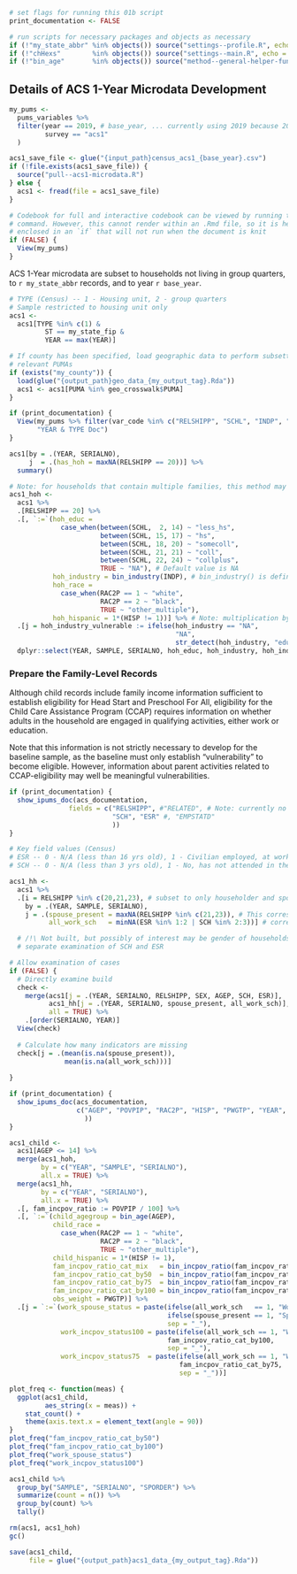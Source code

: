 
<!-- This .Rmd file is set up to run either independently by checking for 
the presence of necessary objects in the global environment and running 
related scripts if not, or also as a child to the "main-doc". For that latter
reason, comments and headings that are not relevant to a final report to
pubic audiences are suppressed or moved to code chunks that can optionally be 
`echo`ed as desired. -->

```r
# set flags for running this 01b script
print_documentation <- FALSE
```

```r
# run scripts for necessary packages and objects as necessary
if (!"my_state_abbr" %in% objects()) source("settings--profile.R", echo = FALSE)
if (!"chHexs"        %in% objects()) source("settings--main.R", echo = FALSE)
if (!"bin_age"       %in% objects()) source("method--general-helper-functions.R", echo = FALSE)
```

## Details of ACS 1-Year Microdata Development

```r
my_pums <- 
  pums_variables %>% 
  filter(year == 2019, # base_year, ... currently using 2019 because 2021 documentation is not yet available for the current version of tidycensus
         survey == "acs1"
  )

acs1_save_file <- glue("{input_path}census_acs1_{base_year}.csv")
if (!file.exists(acs1_save_file)) {
  source("pull--acs1-microdata.R")
} else {
  acs1 <- fread(file = acs1_save_file)
}
```


```r
# Codebook for full and interactive codebook can be viewed by running the `View(pums_variables)`
# command. However, this cannot render within an .Rmd file, so it is here 
# enclosed in an `if` that will not run when the document is knit
if (FALSE) {
  View(my_pums)
}
```

ACS 1-Year microdata are subset to households not living in group quarters, to `r my_state_abbr` records, and to year `r base_year`.

```r
# TYPE (Census) -- 1 - Housing unit, 2 - group quarters
# Sample restricted to housing unit only
acs1 <- 
  acs1[TYPE %in% c(1) &
         ST == my_state_fip &
         YEAR == max(YEAR)]

# If county has been specified, load geographic data to perform subsetting to
# relevant PUMAs
if (exists("my_county")) {
  load(glue("{output_path}geo_data_{my_output_tag}.Rda"))
  acs1 <- acs1[PUMA %in% geo_crosswalk$PUMA]
}
```


```r
if (print_documentation) {
  View(my_pums %>% filter(var_code %in% c("RELSHIPP", "SCHL", "INDP", "RAC2P", "HISP")),
       "YEAR & TYPE Doc")
}
```

```r
acs1[by = .(YEAR, SERIALNO),
     j  = .(has_hoh = maxNA(RELSHIPP == 20))] %>% 
  summary()
```


```r
# Note: for households that contain multiple families, this method may produce inaccurate results (i.e., head of household may be unrelated to child in multi-family households).
acs1_hoh <- 
  acs1 %>%
  .[RELSHIPP == 20] %>%
  .[, `:=`(hoh_educ = 
             case_when(between(SCHL,  2, 14) ~ "less_hs", 
                       between(SCHL, 15, 17) ~ "hs", 
                       between(SCHL, 18, 20) ~ "somecoll", 
                       between(SCHL, 21, 21) ~ "coll", 
                       between(SCHL, 22, 24) ~ "collplus", 
                       TRUE ~ "NA"), # Default value is NA
           hoh_industry = bin_industry(INDP), # bin_industry() is defined in the `helper` script
           hoh_race =
             case_when(RAC2P == 1 ~ "white", 
                       RAC2P == 2 ~ "black", 
                       TRUE ~ "other_multiple"),
           hoh_hispanic = 1*(HISP != 1))] %>% # Note: multiplication by 1 converts the TRUE/FALSE output to 1/0
  .[j = hoh_industry_vulnerable := ifelse(hoh_industry == "NA", 
                                          "NA", 
                                          str_detect(hoh_industry, "educhealth|food"))] %>% # Note: the second argument to str_detect() uses regular experessions. For reference, see e.g. https://regexone.com/
  dplyr::select(YEAR, SAMPLE, SERIALNO, hoh_educ, hoh_industry, hoh_industry_vulnerable, hoh_race, hoh_hispanic)
```


### Prepare the Family-Level Records

Although child records include family income information sufficient to establish eligibility for Head Start and Preschool For All, eligibility for the Child Care Assistance Program (CCAP) requires information on whether adults in the household are engaged in qualifying activities, either work or education.

Note that this information is not strictly necessary to develop for the baseline sample, as the baseline must only establish "vulnerability" to become eligible. However, information about parent activities related to CCAP-eligibility may well be meaningful vulnerabilities.

```r
if (print_documentation) {
  show_ipums_doc(acs_documentation, 
               fields = c("RELSHIPP", #"RELATED", # Note: currently no info on detailed  relationship in Census data (versus our original source of IPUMS)
                          "SCH", "ESR" #, "EMPSTATD"
                          ))  
}
```



```r

# Key field values (Census)
# ESR -- 0 - N/A (less than 16 yrs old), 1 - Civilian employed, at work, 2 - Civilian employed, with a job but not at work, 3 - Unemployed, 4 - Armed forces, at work, 5 - Armed forces, with a job but not at work, 6 - Not in labor force
# SCH -- 0 - N/A (less than 3 yrs old), 1 - No, has not attended in the last 3 months, 2 - Yes, public school or public college, 3 - Yes, private school or college or home school

acs1_hh <-
  acs1 %>% 
  .[i = RELSHIPP %in% c(20,21,23), # subset to only householder and spouse records
    by = .(YEAR, SAMPLE, SERIALNO),
    j = .(spouse_present = maxNA(RELSHIPP %in% c(21,23)), # This corresponds to spouse
          all_work_sch   = minNA(ESR %in% 1:2 | SCH %in% 2:3))] # corresponds to working, or in school

  # /!\ Not built, but possibly of interest may be gender of households, and
  # separate examination of SCH and ESR

# Allow examination of cases
if (FALSE) {
  # Directly examine build
  check <- 
    merge(acs1[j = .(YEAR, SERIALNO, RELSHIPP, SEX, AGEP, SCH, ESR)],
          acs1_hh[j = .(YEAR, SERIALNO, spouse_present, all_work_sch)],
          all = TRUE) %>% 
    .[order(SERIALNO, YEAR)]
  View(check)
  
  # Calculate how many indicators are missing
  check[j = .(mean(is.na(spouse_present)),
              mean(is.na(all_work_sch)))]
  
}
```

<!-- ### Prepare Child Records -->

```r
if (print_documentation) {
  show_ipums_doc(acs_documentation,
                 c("AGEP", "POVPIP", "RAC2P", "HISP", "PWGTP", "YEAR", "SERIALNO"#, "FAMUNIT" # no variables for famunit 
                   ))
}
```

```r
acs1_child <- 
  acs1[AGEP <= 14] %>% 
  merge(acs1_hoh, 
        by = c("YEAR", "SAMPLE", "SERIALNO"), 
        all.x = TRUE) %>%
  merge(acs1_hh,
        by = c("YEAR", "SERIALNO"),
        all.x = TRUE) %>% 
  .[, fam_incpov_ratio := POVPIP / 100] %>% 
  .[, `:=`(child_agegroup = bin_age(AGEP),
           child_race = 
             case_when(RAC2P == 1 ~ "white",
                       RAC2P == 2 ~ "black",
                       TRUE ~ "other_multiple"),
           child_hispanic = 1*(HISP != 1),
           fam_incpov_ratio_cat_mix   = bin_incpov_ratio(fam_incpov_ratio, pov_breaks = c(0, 0.5, 1.0, 2.0, 3.0)),
           fam_incpov_ratio_cat_by50  = bin_incpov_ratio(fam_incpov_ratio, pov_breaks = seq(0, 3, by = 0.5)),
           fam_incpov_ratio_cat_by75  = bin_incpov_ratio(fam_incpov_ratio, pov_breaks = seq(0, 3, by = 0.75)),
           fam_incpov_ratio_cat_by100 = bin_incpov_ratio(fam_incpov_ratio, pov_breaks = seq(0, 3, by = 1.0)),
           obs_weight = PWGTP)] %>% 
  .[j = `:=`(work_spouse_status = paste(ifelse(all_work_sch   == 1, "WorkElig",      "NotWorkElig"),
                                        ifelse(spouse_present == 1, "SpousePresent", "NoSpousePresent"),
                                        sep = "_"),
             work_incpov_status100 = paste(ifelse(all_work_sch == 1, "WorkElig", "NotWorkElig"),
                                        fam_incpov_ratio_cat_by100,
                                        sep = "_"),
             work_incpov_status75  = paste(ifelse(all_work_sch == 1, "WorkElig", "NotWorkElig"),
                                           fam_incpov_ratio_cat_by75,
                                           sep = "_"))]
```

```r
plot_freq <- function(meas) {
  ggplot(acs1_child,
         aes_string(x = meas)) +
    stat_count() + 
    theme(axis.text.x = element_text(angle = 90))
}
plot_freq("fam_incpov_ratio_cat_by50")
plot_freq("fam_incpov_ratio_cat_by100")
plot_freq("work_spouse_status")
plot_freq("work_incpov_status100")
```



```r
acs1_child %>% 
  group_by("SAMPLE", "SERIALNO", "SPORDER") %>% 
  summarize(count = n()) %>% 
  group_by(count) %>% 
  tally() 
```


```r
rm(acs1, acs1_hoh)
gc()
```

```r
save(acs1_child,
     file = glue("{output_path}acs1_data_{my_output_tag}.Rda"))
```

